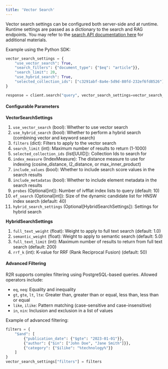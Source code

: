 ```yaml
---
title: 'Vector Search'
---
```


Vector search settings can be configured both server-side and at runtime. Runtime settings are passed as a dictionary to the search and RAG endpoints. You may refer to the [search API documentation here](/api-reference/endpoint/search) for additional materials.


Example using the Python SDK:

```python
vector_search_settings = {
    "use_vector_search": True,
    "search_filters": {"document_type": {"$eq": "article"}},
    "search_limit": 20,
    "use_hybrid_search": True,
    "selected_collection_ids": ["c3291abf-8a4e-5d9d-80fd-232ef6fd8526"]
}

response = client.search("query", vector_search_settings=vector_search_settings)
```

#### Configurable Parameters

**VectorSearchSettings**

1. `use_vector_search` (bool): Whether to use vector search
2. `use_hybrid_search` (bool): Whether to perform a hybrid search (combining vector and keyword search)
3. `filters` (dict): Filters to apply to the vector search
4. `search_limit` (int): Maximum number of results to return (1-1000)
5. `selected_collection_ids` (list[UUID]): Collection Ids to search for
6. `index_measure` (IndexMeasure): The distance measure to use for indexing (cosine_distance, l2_distance, or max_inner_product)
7. `include_values` (bool): Whether to include search score values in the search results
8. `include_metadatas` (bool): Whether to include element metadata in the search results
9. `probes` (Optional[int]): Number of ivfflat index lists to query (default: 10)
10. `ef_search` (Optional[int]): Size of the dynamic candidate list for HNSW index search (default: 40)
11. `hybrid_search_settings` (Optional[HybridSearchSettings]): Settings for hybrid search

**HybridSearchSettings**

1. `full_text_weight` (float): Weight to apply to full text search (default: 1.0)
2. `semantic_weight` (float): Weight to apply to semantic search (default: 5.0)
3. `full_text_limit` (int): Maximum number of results to return from full text search (default: 200)
4. `rrf_k` (int): K-value for RRF (Rank Reciprocal Fusion) (default: 50)

#### Advanced Filtering

R2R supports complex filtering using PostgreSQL-based queries. Allowed operators include:
- `eq`, `neq`: Equality and inequality
- `gt`, `gte`, `lt`, `lte`: Greater than, greater than or equal, less than, less than or equal
- `like`, `ilike`: Pattern matching (case-sensitive and case-insensitive)
- `in`, `nin`: Inclusion and exclusion in a list of values

Example of advanced filtering:

```python
filters = {
    "$and": [
        {"publication_date": {"$gte": "2023-01-01"}},
        {"author": {"$in": ["John Doe", "Jane Smith"]}},
        {"category": {"$ilike": "%technology%"}}
    ]
}
vector_search_settings["filters"] = filters
```
